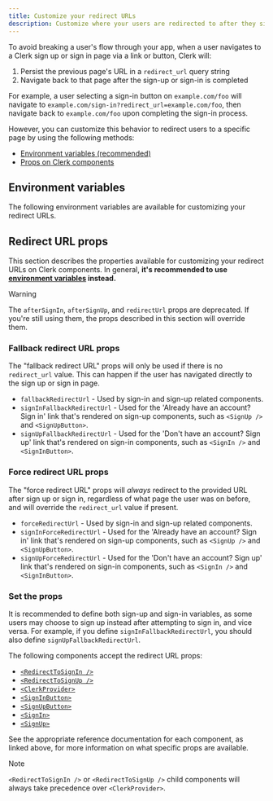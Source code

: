 ```yaml
---
title: Customize your redirect URLs
description: Customize where your users are redirected to after they sign in or sign up.
---
```


To avoid breaking a user's flow through your app, when a user navigates to a Clerk sign up or sign in page via a link or button, Clerk will:

1. Persist the previous page's URL in a `redirect_url` query string
1. Navigate back to that page after the sign-up or sign-in is completed

For example, a user selecting a sign-in button on `example.com/foo` will navigate to `example.com/sign-in?redirect_url=example.com/foo`, then navigate back to `example.com/foo` upon completing the sign-in process.

However, you can customize this behavior to redirect users to a specific page by using the following methods:

- [Environment variables (recommended)](#environment-variables)
- [Props on Clerk components](#redirect-url-props)

## Environment variables

The following environment variables are available for customizing your redirect URLs.

<Include src="_partials/environment-variables" />

## Redirect URL props

This section describes the properties available for customizing your redirect URLs on Clerk components. In general, **it's recommended to use [environment variables](#environment-variables) instead.**

> [!WARNING]
> The `afterSignIn`, `afterSignUp`, and `redirectUrl` props are deprecated. If you're still using them, the props described in this section will override them.

### Fallback redirect URL props

The "fallback redirect URL" props will only be used if there is no `redirect_url` value. This can happen if the user has navigated directly to the sign up or sign in page.

- `fallbackRedirectUrl` - Used by sign-in and sign-up related components.
- `signInFallbackRedirectUrl` - Used for the 'Already have an account? Sign in' link that's rendered on sign-up components, such as `<SignUp />` and `<SignUpButton>`.
- `signUpFallbackRedirectUrl` - Used for the 'Don't have an account? Sign up' link that's rendered on sign-in components, such as `<SignIn />` and `<SignInButton>`.

### Force redirect URL props

The "force redirect URL" props will _always_ redirect to the provided URL after sign up or sign in, regardless of what page the user was on before, and will override the `redirect_url` value if present.

- `forceRedirectUrl` - Used by sign-in and sign-up related components.
- `signInForceRedirectUrl` - Used for the 'Already have an account? Sign in' link that's rendered on sign-up components, such as `<SignUp />` and `<SignUpButton>`.
- `signUpForceRedirectUrl` - Used for the 'Don't have an account? Sign up' link that's rendered on sign-in components, such as `<SignIn />` and `<SignInButton>`.

### Set the props

It is recommended to define both sign-up and sign-in variables, as some users may choose to sign up instead after attempting to sign in, and vice versa. For example, if you define `signInFallbackRedirectUrl`, you should also define `signUpFallbackRedirectUrl`.

The following components accept the redirect URL props:

- [`<RedirectToSignIn />`](/docs/components/control/redirect-to-signin)
- [`<RedirectToSignUp />`](/docs/components/control/redirect-to-signup)
- [`<ClerkProvider>`](/docs/components/clerk-provider)
- [`<SignInButton>`](/docs/components/unstyled/sign-in-button)
- [`<SignUpButton>`](/docs/components/unstyled/sign-up-button)
- [`<SignIn>`](/docs/components/authentication/sign-in)
- [`<SignUp>`](/docs/components/authentication/sign-up)

See the appropriate reference documentation for each component, as linked above, for more information on what specific props are available.

> [!NOTE]
> `<RedirectToSignIn />` or `<RedirectToSignUp />` child components will always take precedence over `<ClerkProvider>`.

